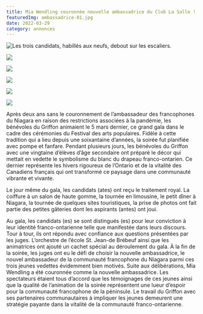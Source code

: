 ```yaml
---
title: Mia Wendling couronnée nouvelle ambassadrice du Club La Salle !
featuredImg: ambassadrice-01.jpg
date: 2022-03-29
category: annonces
---
```


![Les trois candidats, habillés aux neufs, debout sur les escaliers.](./ambassadrice-01.jpg)

<div class="row justify-content-md-center py-5">
<div class="col-md-4 px-0">

![](ambassadrice-02.jpg)
</div>
<div class="col-md-4 px-0">

![](ambassadrice-03.jpg)
</div>
<div class="col-md-4 px-0">

![](ambassadrice-04.jpg)
</div>
<div class="col-md-4 px-0">

![](ambassadrice-05.jpg)
</div>
<div class="col-md-4 px-0">

![](ambassadrice-06.jpg)
</div>
</div>

Après deux ans sans le couronnement de l’ambassadeur des francophones du Niagara en raison des restrictions associées à la pandémie, les bénévoles du Griffon animaient le 5 mars dernier, ce grand gala dans le cadre des cérémonies du Festival des arts populaires. Fidèle à cette tradition qui a lieu depuis une soixantaine d’années, la soirée fut planifiée avec pompe et fanfare. Pendant plusieurs jours, les bénévoles du Griffon avec une vingtaine d’élèves d’âge secondaire ont préparé le décor qui mettait en vedette le symbolisme du blanc du drapeau franco-ontarien. Ce dernier représente les hivers rigoureux de l’Ontario et de la vitalité des Canadiens français qui ont transformé ce paysage dans une communauté vibrante et vivante.

Le jour même du gala, les candidats (ates) ont reçu le traitement royal. La coiffure à un salon de haute gomme, la tournée en limousine, le petit dîner à Niagara, la tournée de quelques sites touristiques, la prise de photos ont fait partie des petites gâteries dont les aspirants (antes) ont joui.

Au gala, les candidats (es) se sont distingués (es) pour leur conviction à leur identité franco-ontarienne telle que manifestée dans leurs discours. Tour à tour, ils ont répondu avec confiance aux questions présentées par les juges. L’orchestre de l’école St. Jean-de Brébeuf ainsi que les animatrices ont ajouté un cachet spécial au déroulement du gala. À la fin de la soirée, les juges ont eu le défi de choisir la nouvelle ambassadrice, le nouvel ambassadeur de la communauté francophone du Niagara parmi ces trois jeunes vedettes évidemment bien motivés. Suite aux délibérations, Mia Wendling a été couronnée comme la nouvelle ambassadrice. Les spectateurs étaient tous d’accord que les témoignages de ces jeunes ainsi que la qualité de l’animation de la soirée représentent une lueur d’espoir pour la communauté francophone de la péninsule. Le travail du Griffon avec ses partenaires communautaires à impliquer les jeunes demeurent une stratégie payante dans la vitalité de la communauté franco-ontarienne.
